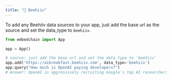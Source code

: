 ---
title: "🐝 Beehiiv"
---

To add any Beehiiv data sources to your app, just add the base url as the source and set the data_type to `beehiiv`.

```python
from embedchain import App

app = App()

# source: just add the base url and set the data_type to 'beehiiv'
app.add('https://aibreakfast.beehiiv.com', data_type='beehiiv')
app.query("How much is OpenAI paying developers?")
# Answer: OpenAI is aggressively recruiting Google's top AI researchers with offers ranging between $5 to $10 million annually, primarily in stock options.
```
